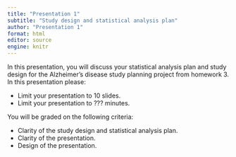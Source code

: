 ```yaml
---
title: "Presentation 1"
subtitle: "Study design and statistical analysis plan"
author: "Presentation 1"
format: html
editor: source
engine: knitr
---
```


In this presentation, you will discuss your statistical analysis plan and study design for the Alzheimer's disease study planning project from homework 3. In this presentation please:

+ Limit your presentation to 10 slides.
+ Limit your presentation to ??? minutes.

You will be graded on the following criteria:

+ Clarity of the study design and statistical analysis plan.
+ Clarity of the presentation.
+ Design of the presentation.


